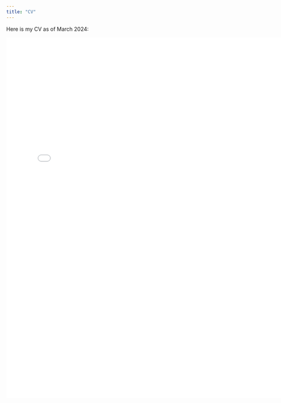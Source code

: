 ```yaml
---
title: "CV"
---
```


Here is my CV as of March 2024:

![](CV%20STA302.pdf){fig-align="center" width="8in" height="10in"}

